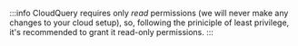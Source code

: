 :::info
CloudQuery requires only *read* permissions (we will never make any changes to your cloud setup), 
so, following the priniciple of least privilege, it's recommended to grant it read-only permissions.
:::
